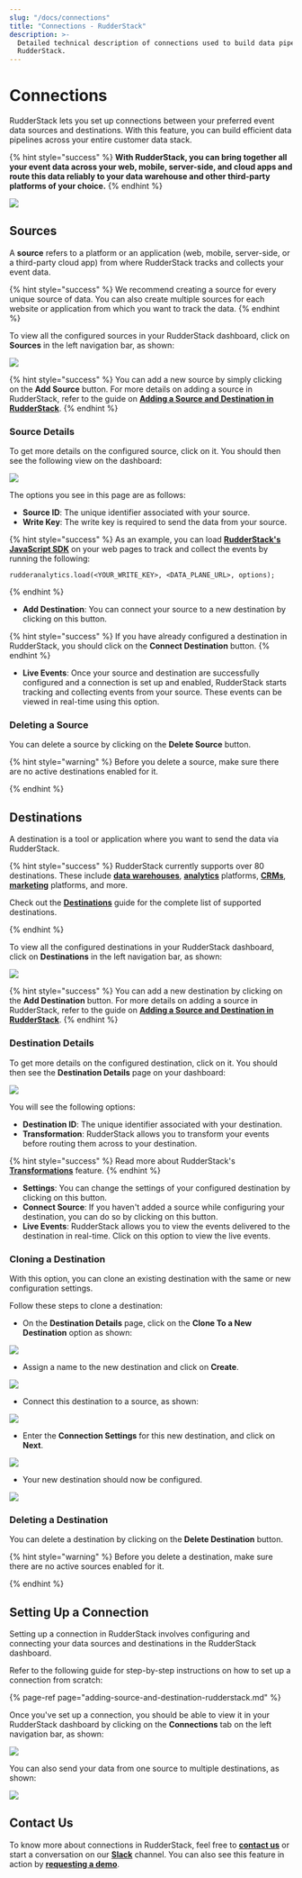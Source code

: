 ```yaml
---
slug: "/docs/connections"
title: "Connections - RudderStack"
description: >-
  Detailed technical description of connections used to build data pipelines in
  RudderStack.
---
```


# Connections

RudderStack lets you set up connections between your preferred event data sources and destinations. With this feature, you can build efficient data pipelines across your entire customer data stack.

{% hint style="success" %}
**With RudderStack, you can bring together all your event data across your
web, mobile, server-side, and cloud apps and route this data reliably to your
data warehouse and other third-party platforms of your choice.**
{% endhint %}

![](../.gitbook/assets/5%20%2820%29.png)

## Sources

A **source** refers to a platform or an application \(web, mobile, server-side, or a third-party cloud app\) from where RudderStack tracks and collects your event data.

{% hint style="success" %}
We recommend creating a source for every unique source of data. You can also
create multiple sources for each website or application from which you want to
track the data.
{% endhint %}

To view all the configured sources in your RudderStack dashboard, click on **Sources** in the left navigation bar, as shown:

![](../.gitbook/assets/3%20%2820%29.png)

{% hint style="success" %}
You can add a new source by simply clicking on the **Add Source** button. For
more details on adding a source in RudderStack, refer to the guide on
[**Adding a Source and Destination in
RudderStack**](adding-source-and-destination-rudderstack.md).
{% endhint %}

### Source Details

To get more details on the configured source, click on it. You should then see the following view on the dashboard:

![](../.gitbook/assets/4%20%2820%29.png)

The options you see in this page are as follows:

- **Source ID**: The unique identifier associated with your source.
- **Write Key**: The write key is required to send the data from your source.

{% hint style="success" %}
As an example, you can load [**RudderStack's JavaScript SDK**](../stream-sources/rudderstack-sdk-integration-guides/rudderstack-javascript-sdk/) on your web pages to track and collect the events by running the following:

`rudderanalytics.load(<YOUR_WRITE_KEY>, <DATA_PLANE_URL>, options);`

{% endhint %}

- **Add Destination**: You can connect your source to a new destination by clicking on this button.

{% hint style="success" %}
If you have already configured a destination in RudderStack, you should click
on the **Connect Destination** button.
{% endhint %}

- **Live Events**: Once your source and destination are successfully configured and a connection is set up and enabled, RudderStack starts tracking and collecting events from your source. These events can be viewed in real-time using this option.

### Deleting a Source

You can delete a source by clicking on the **Delete Source** button.

{% hint style="warning" %}
Before you delete a source, make sure there are no active destinations enabled for it.

{% endhint %}

## Destinations

A destination is a tool or application where you want to send the data via RudderStack.

{% hint style="success" %}
RudderStack currently supports over 80 destinations. These include [**data warehouses**](https://docs.rudderstack.com/data-warehouse-integrations), [**analytics**](https://docs.rudderstack.com/destinations/analytics) platforms, [**CRMs**](https://docs.rudderstack.com/destinations/crm), [**marketing**](https://docs.rudderstack.com/destinations/marketing) platforms, and more.

Check out the [**Destinations**](../destinations/) guide for the complete list of supported destinations.

{% endhint %}

To view all the configured destinations in your RudderStack dashboard, click on **Destinations** in the left navigation bar, as shown:

![](../.gitbook/assets/7%20%2813%29.png)

{% hint style="success" %}
You can add a new destination by clicking on the **Add Destination** button.
For more details on adding a source in RudderStack, refer to the guide on
[**Adding a Source and Destination in
RudderStack**](https://docs.rudderstack.com/getting-started/adding-source-and-destination-rudderstack).
{% endhint %}

### Destination Details

To get more details on the configured destination, click on it. You should then see the **Destination Details** page on your dashboard:

![](../.gitbook/assets/6%20%2819%29.png)

You will see the following options:

- **Destination ID**: The unique identifier associated with your destination.
- **Transformation**: RudderStack allows you to transform your events before routing them across to your destination.

{% hint style="success" %}
Read more about RudderStack's
[**Transformations**](../adding-a-new-user-transformation-in-rudderstack/)
feature.
{% endhint %}

- **Settings**: You can change the settings of your configured destination by clicking on this button.
- **Connect Source**: If you haven't added a source while configuring your destination, you can do so by clicking on this button.
- **Live Events**: RudderStack allows you to view the events delivered to the destination in real-time. Click on this option to view the live events.

### Cloning a Destination

With this option, you can clone an existing destination with the same or new configuration settings.

Follow these steps to clone a destination:

- On the **Destination Details** page, click on the **Clone To a New Destination** option as shown:

![](../.gitbook/assets/clone-1.png)

- Assign a name to the new destination and click on **Create**.

![](../.gitbook/assets/clone-2.png)

- Connect this destination to a source, as shown:

![](../.gitbook/assets/clone-3.png)

- Enter the **Connection Settings** for this new destination, and click on **Next**.

![](../.gitbook/assets/clone-4.png)

- Your new destination should now be configured.

![](../.gitbook/assets/clone-5.png)

### Deleting a Destination

You can delete a destination by clicking on the **Delete Destination** button.

{% hint style="warning" %}
Before you delete a destination, make sure there are no active sources enabled for it.

{% endhint %}

## Setting Up a Connection

Setting up a connection in RudderStack involves configuring and connecting your data sources and destinations in the RudderStack dashboard.

Refer to the following guide for step-by-step instructions on how to set up a connection from scratch:

{% page-ref page="adding-source-and-destination-rudderstack.md" %}

Once you've set up a connection, you should be able to view it in your RudderStack dashboard by clicking on the **Connections** tab on the left navigation bar, as shown:

![](../.gitbook/assets/9%20%284%29.png)

You can also send your data from one source to multiple destinations, as shown:

![](../.gitbook/assets/8%20%287%29.png)

## Contact Us

To know more about connections in RudderStack, feel free to [**contact us**](mailto:%20docs@rudderstack.com) or start a conversation on our [**Slack**](https://resources.rudderstack.com/join-rudderstack-slack) channel. You can also see this feature in action by [**requesting a demo**](https://resources.rudderstack.com/request-a-demo?_ga=2.47794151.1545771517.1607313913-1655106949.1598281099).
